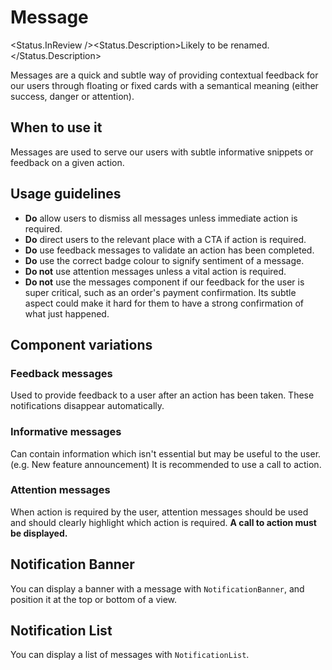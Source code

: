 
# Message

<Status.InReview /><Status.Description>Likely to be renamed.</Status.Description>

Messages are a quick and subtle way of providing contextual feedback for our users through floating
or fixed cards with a semantical meaning (either success, danger or attention).

<Story id="components-message--base" />

<Props of={Message} />
<Props of={MessageIcon} />
<Props of={MessageButton} />

## When to use it

Messages are used to serve our users with subtle informative snippets or feedback
on a given action.

## Usage guidelines

- **Do** allow users to dismiss all messages unless immediate action is required.
- **Do** direct users to the relevant place with a CTA if action is required.
- **Do** use feedback messages to validate an action has been completed.
- **Do** use the correct badge colour to signify sentiment of a message.
- **Do not** use attention messages unless a vital action is required.
- **Do not** use the messages component if our feedback for the user is super critical,
  such as an order's payment confirmation. Its subtle aspect could make it hard for them to have
  a strong confirmation of what just happened.

## Component variations

### Feedback messages

Used to provide feedback to a user after an action
has been taken. These notifications disappear automatically.

<Story id="components-message--success" />

### Informative messages

Can contain information which isn't essential but may
be useful to the user. (e.g. New feature announcement) It is recommended
to use a call to action.

<Story id="components-message--warning" />

### Attention messages

When action is required by the user, attention
messages should be used and should clearly highlight which action is
required. **A call to action must be displayed.**

<Story id="components-message--alert" />

## Notification Banner

You can display a banner with a message with `NotificationBanner`, and position it at the top or bottom of a view.

<Story id="components-message-notificationbanner--base" />

<Props of={NotificationBanner} />

## Notification List

You can display a list of messages with `NotificationList`.

<Story id="components-message-notificationlist--base" />

<Props of={NotificationList} />
